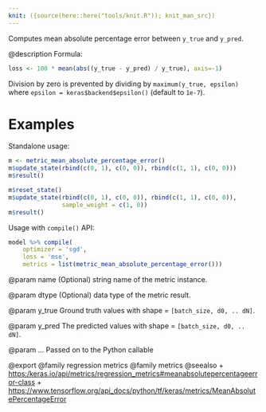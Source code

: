```yaml
---
knit: ({source(here::here("tools/knit.R")); knit_man_src})
---
```

Computes mean absolute percentage error between `y_true` and `y_pred`.

@description
Formula:

```r
loss <- 100 * mean(abs((y_true - y_pred) / y_true), axis=-1)
```

Division by zero is prevented by dividing by `maximum(y_true, epsilon)`
where `epsilon = keras$backend$epsilon()`
(default to `1e-7`).

# Examples
Standalone usage:

```r
m <- metric_mean_absolute_percentage_error()
m$update_state(rbind(c(0, 1), c(0, 0)), rbind(c(1, 1), c(0, 0)))
m$result()

m$reset_state()
m$update_state(rbind(c(0, 1), c(0, 0)), rbind(c(1, 1), c(0, 0)),
               sample_weight = c(1, 0))
m$result()
```

Usage with `compile()` API:

```r
model %>% compile(
    optimizer = 'sgd',
    loss = 'mse',
    metrics = list(metric_mean_absolute_percentage_error()))
```

@param name
(Optional) string name of the metric instance.

@param dtype
(Optional) data type of the metric result.

@param y_true
Ground truth values with shape = `[batch_size, d0, .. dN]`.

@param y_pred
The predicted values with shape = `[batch_size, d0, .. dN]`.

@param ...
Passed on to the Python callable

@export
@family regression metrics
@family metrics
@seealso
+ <https:/keras.io/api/metrics/regression_metrics#meanabsolutepercentageerror-class>
+ <https://www.tensorflow.org/api_docs/python/tf/keras/metrics/MeanAbsolutePercentageError>

